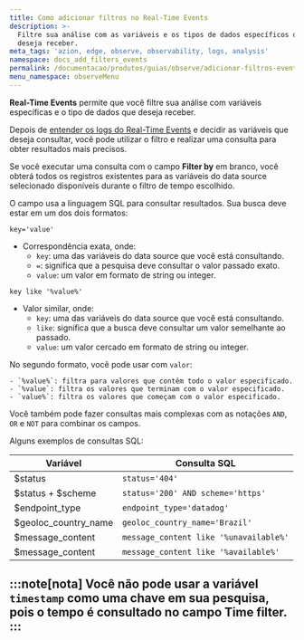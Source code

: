 ```yaml
---
title: Como adicionar filtros no Real-Time Events
description: >-
  Filtre sua análise com as variáveis e os tipos de dados específicos que você
  deseja receber.
meta_tags: 'azion, edge, observe, observability, logs, analysis'
namespace: docs_add_filters_events
permalink: /documentacao/produtos/guias/observe/adicionar-filtros-events/
menu_namespace: observeMenu
---
```



<InterfaceNote />

**Real-Time Events** permite que você filtre sua análise com variáveis específicas e o tipo de dados que deseja receber.

Depois de [entender os logs do Real-Time Events](/pt-br/documentacao/produtos/guias/observe/entender-logs/) e decidir as variáveis que deseja consultar, você pode utilizar o filtro e realizar uma consulta para obter resultados mais precisos.

Se você executar uma consulta com o campo **Filter by** em branco, você obterá todos os registros existentes para as variáveis do data source selecionado disponíveis durante o filtro de tempo escolhido.

O campo usa a linguagem SQL para consultar resultados. Sua busca deve estar em um dos dois formatos:

`key='value'`

- Correspondência exata, onde:
   - `key`: uma das variáveis do data source que você está consultando.
   - `=`: significa que a pesquisa deve consultar o valor passado exato.
   - `value`: um valor em formato de string ou integer.

`key like '%value%'`

- Valor similar, onde:
   - `key`: uma das variáveis do data source que você está consultando.
   - `like`: significa que a busca deve consultar um valor semelhante ao passado.
   - `value`: um valor cercado em formato de string ou integer.

No segundo formato, você pode usar com `valor`:

    - `%value%`: filtra para valores que contêm todo o valor especificado.
    - `%value`: filtra os valores que terminam com o valor especificado.
    - `value%`: filtra os valores que começam com o valor especificado.

Você também pode fazer consultas mais complexas com as notações `AND`, `OR` e `NOT` para combinar os campos.

Alguns exemplos de consultas SQL:

| Variável | Consulta SQL |
| -------- | ------------ |
| $status | `status='404'` |
| $status + $scheme | `status='200' AND scheme='https'` |
| $endpoint_type | `endpoint_type='datadog'` |
| $geoloc_country_name | `geoloc_country_name='Brazil'` |
| $message_content | `message_content like '%unavailable%'` |
| $message_content | `message_content like '%available%'` |

:::note[nota]
Você não pode usar a variável `timestamp` como uma chave em sua pesquisa, pois o tempo é consultado no campo **Time filter**.
:::
<br /><br />
---

